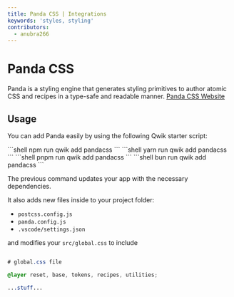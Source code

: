 ```yaml
---
title: Panda CSS | Integrations
keywords: 'styles, styling'
contributors:
  - anubra266
---
```



# Panda CSS

Panda is a styling engine that generates styling primitives to author atomic CSS and recipes in a type-safe and readable manner.
[Panda CSS Website](https://panda-css.com/)

## Usage

You can add Panda easily by using the following Qwik starter script:

<PackageManagerTabs>
  <span q:slot="npm">
```shell
npm run qwik add pandacss
```
  </span>
  <span q:slot="yarn">
```shell
yarn run qwik add pandacss
```
  </span>
  <span q:slot="pnpm">
```shell
pnpm run qwik add pandacss
```
  </span>
  <span q:slot="bun">
```shell
bun run qwik add pandacss
```
  </span>
</PackageManagerTabs>

The previous command updates your app with the necessary dependencies.

It also adds new files inside to your project folder:

- `postcss.config.js`
- `panda.config.js`
- `.vscode/settings.json`

and modifies your `src/global.css` to include

```css title="src/global.css"

# global.css file

@layer reset, base, tokens, recipes, utilities;

...stuff...

```
